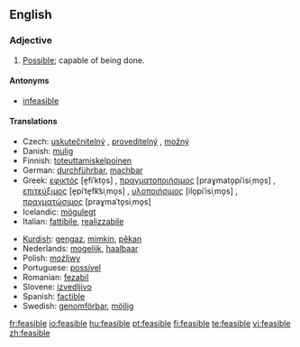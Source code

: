 ==English==
{{rfp}}
===Adjective===
{{en-adj}}


# [[possible|Possible]]; capable of being done.

====Antonyms====
*[[infeasible]]

====Translations====
{{trans-top|possible, capable of being done}}
*Czech: [[uskutečnitelný]] {{m}}, [[proveditelný]] {{m}}, [[možný]] {{m}}
*Danish: [[mulig]]
*Finnish: [[toteuttamiskelpoinen]]
*German: [[durchführbar]], [[machbar]]
*Greek: [[εφικτός]] [e̞fiˈkto̞s] {{m}}, [[πραγματοποιήσιμος]] [praɣmato̞piˈisiˌmo̞s] {{m}}, [[επιτεύξιμος]] [e̞piˈte̞fk͡siˌmo̞s] {{m}}, [[υλοποιήσιμος]] [ilo̞piˈisiˌmo̞s] {{m}}, [[πραγματώσιμος]] [praɣmaˈto̞siˌmo̞s] {{m}}
*Icelandic: [[mögulegt]]
*Italian: [[fattibile]], [[realizzabile]]
{{trans-mid}}
*[[Kurdish]]: [[gengaz]], [[mimkin]], [[pêkan]]
*Nederlands: [[mogelijk]], [[haalbaar]]
*Polish: [[możliwy]]
*Portuguese: [[possível]]
*Romanian: [[fezabil]]
*Slovene: [[izvedljivo]]
*Spanish: [[factible]]
*Swedish: [[genomförbar]], [[möjlig]]
{{trans-bottom}}

[[fr:feasible]]
[[io:feasible]]
[[hu:feasible]]
[[pt:feasible]]
[[fi:feasible]]
[[te:feasible]]
[[vi:feasible]]
[[zh:feasible]]